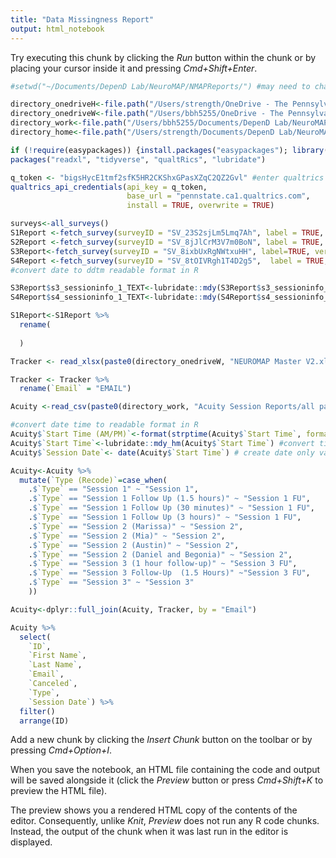 ```yaml
---
title: "Data Missingness Report"
output: html_notebook
---
```


Try executing this chunk by clicking the *Run* button within the chunk or by placing your cursor inside it and pressing *Cmd+Shift+Enter*. 

```r
#setwd("~/Documents/DepenD Lab/NeuroMAP/NMAPReports/") #may need to change for each person running report

directory_onedriveH<-file.path("/Users/strength/OneDrive - The Pennsylvania State University/") #set personal directory
directory_onedriveW<-file.path("/Users/bbh5255/OneDrive - The Pennsylvania State University/") #set personal directory
directory_work<-file.path("/Users/bbh5255/Documents/DepenD Lab/NeuroMAP/NMAPReports/") #set directory
directory_home<-file.path("/Users/strength/Documents/DepenD Lab/NeuroMAP/NMAPReports/") #set directory

if (!require(easypackages)) {install.packages("easypackages"); library(easypackages) }
packages("readxl", "tidyverse", "qualtRics", "lubridate")

q_token <- "bigsHycE1tmf2sfK5HR2CKShxGPasXZqC2QZ2Gvl" #enter qualtrics API Token
qualtrics_api_credentials(api_key = q_token, 
                          base_url = "pennstate.ca1.qualtrics.com",
                          install = TRUE, overwrite = TRUE)
```


```r
surveys<-all_surveys()
S1Report <-fetch_survey(surveyID = "SV_23S2sjLm5Lmq7Ah", label = TRUE, verbose = TRUE, convert = FALSE, force_request = TRUE)
S2Report <-fetch_survey(surveyID = "SV_8jJlCrM3V7m0BoN", label = TRUE, verbose = TRUE, convert = FALSE, force_request = TRUE)
S3Report<-fetch_survey(surveyID = "SV_8ixbUxRgNWtxuHH", label=TRUE, verbose = TRUE, convert = FALSE, force_request = TRUE)
S4Report <-fetch_survey(surveyID = "SV_8tOIVRgh1T4D2g5",  label = TRUE, verbose = TRUE, convert = FALSE, force_request = TRUE) 
#convert date to ddtm readable format in R

S3Report$s3_sessioninfo_1_TEXT<-lubridate::mdy(S3Report$s3_sessioninfo_1_TEXT)
S4Report$s4_sessioninfo_1_TEXT<-lubridate::mdy(S4Report$s4_sessioninfo_1_TEXT)

```

```r
S1Report<-S1Report %>%
  rename(
    
  )

```

```r
Tracker <- read_xlsx(paste0(directory_onedriveW, "NEUROMAP Master V2.xlsx"), sheet = "Tracker")

Tracker <- Tracker %>%
  rename(`Email` = "EMAIL")

```

```r
Acuity <-read_csv(paste0(directory_work, "Acuity Session Reports/all participant_acuity_feb20th.csv")) #read in Acuity Acuity info

#convert date time to readable format in R
Acuity$`Start Time (AM/PM)`<-format(strptime(Acuity$`Start Time`, format= '%m/%d/%y %H:%M'), "'%m/%d/%y '%I:%M:%S %p'") #convert time to am/pm from 24 hour clock
Acuity$`Start Time`<-lubridate::mdy_hm(Acuity$`Start Time`) #convert time to R friendly format
Acuity$`Session Date`<- date(Acuity$`Start Time`) # create date only variable for searching purposes

Acuity<-Acuity %>%
  mutate(`Type (Recode)`=case_when(
    .$`Type` == "Session 1" ~ "Session 1",
    .$`Type` == "Session 1 Follow Up (1.5 hours)" ~ "Session 1 FU",
    .$`Type` == "Session 1 Follow Up (30 minutes)" ~ "Session 1 FU",
    .$`Type` == "Session 1 Follow Up (3 hours)" ~ "Session 1 FU",
    .$`Type` == "Session 2 (Marissa)" ~ "Session 2",
    .$`Type` == "Session 2 (Mia)" ~ "Session 2",
    .$`Type` == "Session 2 (Austin)" ~ "Session 2",
    .$`Type` == "Session 2 (Daniel and Begonia)" ~ "Session 2",
    .$`Type` == "Session 3 (1 hour follow-up)" ~ "Session 3 FU",
    .$`Type` == "Session 3 Follow-Up  (1.5 Hours)" ~"Session 3 FU",
    .$`Type` == "Session 3" ~ "Session 3"
    ))

Acuity<-dplyr::full_join(Acuity, Tracker, by = "Email")
```



```r

Acuity %>% 
  select(
    `ID`,
    `First Name`,
    `Last Name`,
    `Email`,
    `Canceled`,
    `Type`,
    `Session Date`) %>%
  filter()
  arrange(ID)

```

Add a new chunk by clicking the *Insert Chunk* button on the toolbar or by pressing *Cmd+Option+I*.

When you save the notebook, an HTML file containing the code and output will be saved alongside it (click the *Preview* button or press *Cmd+Shift+K* to preview the HTML file). 

The preview shows you a rendered HTML copy of the contents of the editor. Consequently, unlike *Knit*, *Preview* does not run any R code chunks. Instead, the output of the chunk when it was last run in the editor is displayed.

